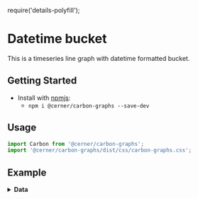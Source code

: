 require('details-polyfill');

# Datetime bucket

This is a timeseries line graph  with datetime formatted bucket.

## Getting Started

- Install with [npmjs](https://www.npmjs.com):
  - `npm i @cerner/carbon-graphs --save-dev`

## Usage
```js
import Carbon from '@cerner/carbon-graphs';
import '@cerner/carbon-graphs/dist/css/carbon-graphs.css';
```

## Example
<LineGraph />

<details>
<summary style={{fontSize: 24 }}>
<b>Data</b>
</summary>

### Graph Config object
<GraphConfig />

### Data object
<DataObject />
</details>
